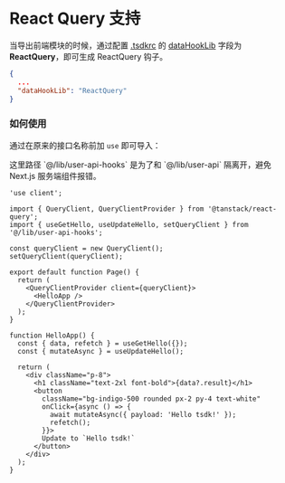 
# React Query 支持

当导出前端模块的时候，通过配置 [.tsdkrc](./.tsdkrc) 的 [dataHookLib](./tsdkrc#datahooklib) 字段为 **ReactQuery**，即可生成 ReactQuery 钩子。

```json filename=".tsdkrc" {3}
{
  ...
  "dataHookLib": "ReactQuery"
}
```

### 如何使用

通过在原来的接口名称前加 `use` 即可导入：

<Callout>
  这里路径 `@/lib/user-api-hooks` 是为了和 `@/lib/user-api` 隔离开，避免 Next.js 服务端组件报错。
</Callout>

```tsx {7}
'use client';

import { QueryClient, QueryClientProvider } from '@tanstack/react-query';
import { useGetHello, useUpdateHello, setQueryClient } from '@/lib/user-api-hooks';

const queryClient = new QueryClient();
setQueryClient(queryClient);

export default function Page() {
  return (
    <QueryClientProvider client={queryClient}>
      <HelloApp />
    </QueryClientProvider>
  );
}

function HelloApp() {
  const { data, refetch } = useGetHello({});
  const { mutateAsync } = useUpdateHello();

  return (
    <div className="p-8">
      <h1 className="text-2xl font-bold">{data?.result}</h1>
      <button
        className="bg-indigo-500 rounded px-2 py-4 text-white"
        onClick={async () => {
          await mutateAsync({ payload: 'Hello tsdk!' });
          refetch();
        }}>
        Update to `Hello tsdk!`
      </button>
    </div>
  );
}
```
